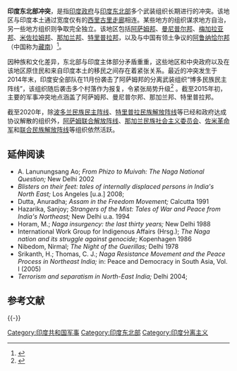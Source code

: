 {{Expand English}}
{{Current warfare|date=2022}}
{{expand|time=2017-04-01T14:04:54+00:00}}

{{Infobox military conflict 
|conflict=印度东北部冲突
|partof=
|image=[[Image:India-locator-map-NE.svg|300px]]
|caption=印度东北部
|date=1964–至今
|place=[[印度东北部|印度东北部]][[阿萨姆邦|阿萨姆邦]]、[[曼尼普尔邦|曼尼普尔邦]]、[[梅加拉亚邦|梅加拉亚邦]]、[[米佐拉姆邦|米佐拉姆邦]]、[[那加兰邦|那加兰邦]]、[[特里普拉邦|特里普拉邦]]
|result=[[進行中武裝衝突列表|持续的]][[低強度戰爭|低烈度武裝衝突]]
|combatant1={{flagcountry|India}} <br />{{flagcountry|Bhutan}}<br />{{flagcountry|Bangladesh}}<br />{{flagcountry|Myanmar}}<ref>{{cite web |author1=Abhishek Bhalla |title=While India was glued to Balakot airstrike, army carried out mega strikes along Myanmar border |url=https://www.indiatoday.in/india/story/while-india-was-glued-to-balakot-airstrike-army-carried-out-mega-strikes-along-myanmar-border-1478637-2019-03-15 |website=India Today |access-date=2021-05-11 |archive-date=2019-03-15 |archive-url=https://web.archive.org/web/20190315175411/https://www.indiatoday.in/india/story/while-india-was-glued-to-balakot-airstrike-army-carried-out-mega-strikes-along-myanmar-border-1478637-2019-03-15 |dead-url=no }}</ref>
|combatant2=各地方武装 
|commander1= 
|commander2=
|strength1=
|strength2=
|casualties1=  393 死亡''(截至2005)''
|casualties2=  2,947 死亡''(截至2005)''
|casualties3=  40,000 当地人死亡''(截至2005)''<ref>{{cite web|url=http://ploughshares.ca/pl_armedconflict/india-northeast-1979-first-combat-deaths/|title=India – Northeast (1979 – first combat deaths)|publisher=Ploug shares|accessdate=2015-02-19|archive-date=2017-12-04|archive-url=https://web.archive.org/web/20171204000034/http://ploughshares.ca/pl_armedconflict/india-northeast-1979-first-combat-deaths/|dead-url=no}}</ref><ref>{{cite web|url=http://www.satp.org/satporgtp/countries/india/database/fatalitiesnorteast2006.htm|title=Fatalities in Terrorist Violence in India's Northeast ::South Asia Terrorism portal|publisher=Satp.org|accessdate=12 October 2014|archive-date=2018-01-26|archive-url=https://web.archive.org/web/20180126154320/http://www.satp.org/satporgtp/countries/india/database/fatalitiesnorteast2006.htm|dead-url=no}}</ref>
}}
{{Campaignbox 印度東北部衝突}}
{{Campaignbox 印度國內衝突}}
'''印度东北部冲突'''，是指[[印度政府|印度政府]]与[[印度东北部|印度东北部]]多个武装组织长期进行的冲突。该地区与印度本土通过宽度仅有{{convert|14|miles}}的[[西里古里走廊|西里古里走廊]]相连。某些地方的组织谋求地方自治，另一些地方组织则争取完全独立。该地区包括[[阿萨姆邦|阿萨姆邦]]、[[曼尼普尔邦|曼尼普尔邦]]、[[梅加拉亚邦|梅加拉亚邦]]、[[米佐拉姆邦|米佐拉姆邦]]、[[那加兰邦|那加兰邦]]、[[特里普拉邦|特里普拉邦]]，以及与中国有领土争议的[[阿鲁纳恰尔邦|阿鲁纳恰尔邦]]（中国称为[[藏南地區|藏南]]）<ref>{{cite web |title=“印度东北人”，受尽歧视70年 |url=https://world.huanqiu.com/article/9CaKrnK46J0 |website=环球时报 |access-date=2020-10-23 |archive-date=2020-10-26 |archive-url=https://web.archive.org/web/20201026040729/https://world.huanqiu.com/article/9CaKrnK46J0 |dead-url=no }}</ref>。

因种族和文化差异，东北部与印度主体部分矛盾重重，这些地区和中央政府以及在该地区原住民和来自印度本土的移民之间存在着紧张关系。最近的冲突发生于2014年末，印度安全部队在11月份袭击了阿萨姆邦的分离武装组织“博多民族民主阵线”，该组织随后袭击多个村落作为报复，令紧张局势升级<ref>{{cite web|url=http://www.aljazeera.com/news/asia/2014/12/deaths-reported-northeast-india-attack-20141223151344571967.html|title=Northeast India attack|publisher=al-Jazeera|accessdate=2015-02-19|archive-date=2018-02-06|archive-url=https://web.archive.org/web/20180206232449/http://www.aljazeera.com/news/asia/2014/12/deaths-reported-northeast-india-attack-20141223151344571967.html|dead-url=no}}</ref>
。截至2015年初，主要的军事冲突地点涵盖了阿萨姆邦、曼尼普尔邦、那加兰邦、特里普拉邦。

截至2020年，除[[波多兰民族民主阵线|波多兰民族民主阵线]]、[[特里普拉民族解放阵线|特里普拉民族解放阵线]]等已经和政府达成协议解散的组织外，[[阿萨姆联合解放阵线|阿萨姆联合解放阵线]]、[[那加兰民族社会主义委员会|那加兰民族社会主义委员会]]、[[佐米革命军|佐米革命军]]和[[联合民族解放阵线|联合民族解放阵线]]等组织依然活跃。

== 延伸阅读 ==

* A. Lanunungsang Ao; ''From Phizo to Muivah: The Naga National Question;'' New Delhi 2002
* ''Blisters on their feet: tales of internally displaced persons in India's North East;'' Los Angeles [u.a.] 2008; {{ISBN|978-81-7829-819-1}}
* Dutta, Anuradha; ''Assam in the Freedom Movement;'' Calcutta 1991
* Hazarika, Sanjoy; ''Strangers of the Mist: Tales of War and Peace from India's Northeast;'' New Delhi u.a. 1994
* Horam, M.; ''Naga insurgency: the last thirty years;'' New Delhi 1988
* International Work Group for Indigenous Affairs (Hrsg.); ''The Naga nation and its struggle against genocide;'' Kopenhagen 1986
* Nibedom, Nirmal; ''The Night of the Guerillas;'' Delhi 1978
* Srikanth, H.; Thomas, C. J.; ''Naga Resistance Movement and the Peace Process in Northeast India;'' in: Peace and Democracy in South Asia, Vol. I (2005)
* ''Terrorism and separatism in North-East India;'' Delhi 2004; {{ISBN|81-7835-261-3}}

== 参考文献 ==
{{Reflist}}

{{-}}
{{印度军事}}
{{Ongoing military conflicts}}

[[Category:印度共和国军事|Category:印度共和国军事]]
[[Category:印度东北部|Category:印度东北部]]
[[Category:印度分离主义|Category:印度分离主义]]